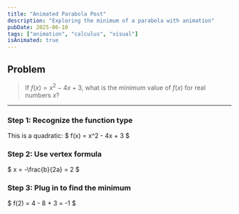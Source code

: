 ```yaml
---
title: "Animated Parabola Post"
description: "Exploring the minimum of a parabola with animation"
pubDate: 2025-06-10
tags: ["animation", "calculus", "visual"]
isAnimated: true
---
```




## Problem

> If $f(x) = x^2 - 4x + 3$, what is the minimum value of $f(x)$ for real numbers $x$?

---

<AnimatedStep client:load>
  <h3>Step 1: Recognize the function type</h3>
  <p>This is a quadratic: $ f(x) = x^2 - 4x + 3 $</p>
</AnimatedStep>

<AnimatedStep client:load delay={0.5}>
  <h3>Step 2: Use vertex formula</h3>
  <p>$ x = -\frac{b}{2a} = 2 $</p>
</AnimatedStep>

<AnimatedStep client:load delay={1}>
  <h3>Step 3: Plug in to find the minimum</h3>
  <p>$ f(2) = 4 - 8 + 3 = -1 $</p>
</AnimatedStep>




